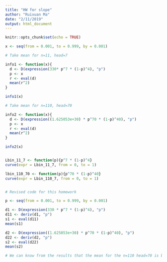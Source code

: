 ```yaml
---
title: "HW for slope"
author: "Ruixuan Ma"
date: "2/11/2019"
output: html_document
---
```


```r
knitr::opts_chunk$set(echo = TRUE)
```

```r
x <- seq(from = 0.001, to = 0.999, by = 0.001)

# Take mean for n=11, head=7

info1 <- function(x){
  d <- D(expression(330* p^7 * (1-p)^4), "p")
  p <- x
  r <- eval(d)
  mean(r^2)
}

info1(x)

# Take mean for n=110, head=70

info2 <- function(x){
  d <- D(expression((1.625053e+30) * p^70 * (1-p)^40), "p")
  p <- x
  r <- eval(d)
  mean(r^2)
}

info2(x)


Lbin_11_7 <- function(p){p^7 * (1-p)^4}
curve(expr = Lbin_11_7, from = 0, to = 1)

lbin_110_70 <- function(p){p^70 * (1-p)^40}
curve(expr = Lbin_110_7, from = 0, to = 1)


# Revised code for this homework

p <- seq(from = 0.001, to = 0.999, by = 0.001)

d1 <- D(expression(330 * p^7 * (1-p)^4), "p")
d11 <- deriv(d1, "p")
s1 <- eval(d11)
mean(s1)

d2 <- D(expression((1.625053e+30) * p^70 * (1-p)^40), "p")
d22 <- deriv(d2, "p")
s2 <- eval(d22)
mean(s2)

# We can know from the results that the mean for the n=110 head=70 is bigger than for the n=11 head= 70, which indicates that the more data we have, the more exact information we get. And from the curve of these two log-likelihood, we could see that near the maximum likelihood estimate, low Fisher information indicates that the maximum appears"blunt", that is , the maximum is shallow and there are many nearby values with a similar log-likelihood. Conversely, high Fisher information indicates that the maximum is sharp.


```
